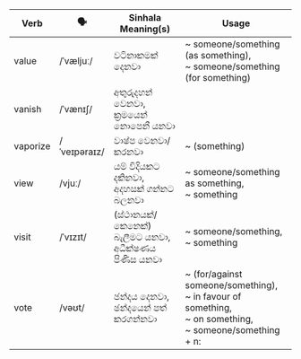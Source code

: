 | Verb     | 🗣️            | Sinhala Meaning(s)                      | Usage                                                      |
| -------- | ------------ | --------------------------------------- | ---------------------------------------------------------------------- |
| value    | /ˈvæljuː/    | වටිනාකමක් දෙනවා                              | ~ someone/something (as something),<br/>~ someone/something (for something)                               |
| vanish   | /ˈvænɪʃ/     | අතුරුදහන් වෙනවා,<br/>ක්‍රමයෙන් නොපෙනී යනවා               |                                                                        |
| vaporize | /ˈveɪpəraɪz/ | වාෂ්ප වෙනවා/කරනවා                            | ~ (something)                                                                |
| view     | /vjuː/       | යම් විදියකට දකිනවා,<br/>අදහසක් ගන්නට බලනවා          | ~ someone/something as something,<br/>~ something                                              |
| visit    | /ˈvɪzɪt/     | (ස්ථානයක්/කෙනෙක්) බැලීමට යනවා,<br/>අධීක්ෂණය පිණිස යනවා | ~ someone/something,<br/>~ something                                                     |
| vote     | /vəʊt/       | ඡන්දය දෙනවා,<br/>ඡන්දයෙන් පත් කරගන්නවා            | ~ (for/against someone/something),<br/>~ in favour of something,<br/>~ on something,<br/>~ someone/something + n: |